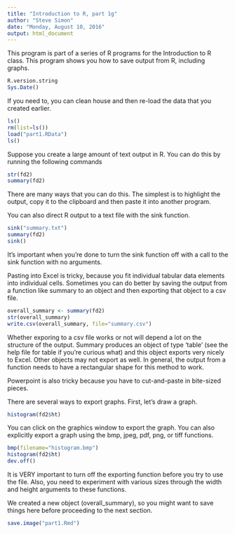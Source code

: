 ```yaml
---
title: "Introduction to R, part 1g"
author: "Steve Simon"
date: "Monday, August 10, 2016"
output: html_document
---
```


This program is part of a series of R programs for the Introduction to R class. This program shows you how to save output from R, including graphs.

```r
R.version.string
Sys.Date()
```

If you need to, you can clean house and then re-load the data that you created earlier.

```r
ls()
rm(list=ls())
load("part1.RData")
ls()
```

Suppose you create a large amount of text output in R. You can do this by running the following commands

```r
str(fd2)
summary(fd2)
```

There are many ways that you can do this. The simplest is to highlight the output, copy it to the clipboard and then paste it into another program.

You can also direct R output to a text file with the sink function.

```r
sink("summary.txt")
summary(fd2)
sink()
```

It's important when you're done to turn the sink function off with a call to the sink function with no arguments.

Pasting into Excel is tricky, because you fit individual tabular data elements into individual cells. Sometimes you can do better by saving the output from a function like summary to an object and then exporting that object to a csv file.

```r
overall_summary <- summary(fd2)
str(overall_summary)
write.csv(overall_summary, file="summary.csv")
```

Whether exporing to a csv file works or not will depend a lot on the structure of the output. Summary produces an object of type 'table' (see the help file for table if you're curious what) and this object exports very nicely to Excel. Other objects may not export as well. In general, the output from a function needs to have a rectangular shape for this method to work.

Powerpoint is also tricky because you have to cut-and-paste in bite-sized pieces.

There are several ways to export graphs. First, let's draw a graph.

```r
histogram(fd2$ht)
```

You can click on the graphics window to export the graph. You can also explicitly export a graph using the bmp, jpeg, pdf, png, or tiff functions.

```r
bmp(filename="histogram.bmp")
histogram(fd2$ht)
dev.off()
```

It is VERY important to turn off the exporting function before you try to use the file. Also, you need to experiment with various sizes through the width and height arguments to these functions.

We created a new object (overall_summary), so you might want to save things here before proceeding to the next section.

```r
save.image("part1.Rmd")
```

